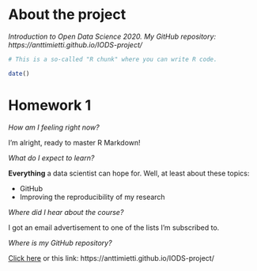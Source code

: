 
# About the project

*Introduction to Open Data Science 2020. My GitHub repository: https://anttimietti.github.io/IODS-project/*

```r
# This is a so-called "R chunk" where you can write R code.

date()

```

# Homework 1

_How am I feeling right now?_

I'm alright, ready to master R Markdown!

_What do I expect to learn?_

__Everything__ a data scientist can hope for. Well, at least about these topics:

+ GitHub
+ Improving the reproducibility of my research

_Where did I hear about the course?_

I got an email advertisement to one of the lists I'm subscribed to.

_Where is my GitHub repository?_

[Click here](https://anttimietti.github.io/IODS-project/) or this link: https://anttimietti.github.io/IODS-project/